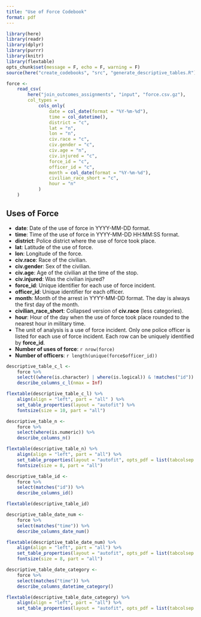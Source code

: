 ```yaml
---
title: "Use of Force Codebook"
format: pdf
---
```


```r
library(here)
library(readr)
library(dplyr)
library(purrr)
library(knitr)
library(flextable)
opts_chunk$set(message = F, echo = F, warning = F)
source(here("create_codebooks", "src", "generate_descriptive_tables.R"))
```

```r
force <-
    read_csv(
        here("join_outcomes_assignments", "input", "force.csv.gz"),
        col_types = 
            cols_only(
                date = col_date(format = "%Y-%m-%d"),
                time = col_datetime(),
                district = "c",
                lat = "n",
                lon = "n",
                civ.race = "c",
                civ.gender = "c",
                civ.age = "n",
                civ.injured = "c",
                force_id = "c",
                officer_id = "c",
                month = col_date(format = "%Y-%m-%d"),
                civilian_race_short = "c",
                hour = "n"
            )
    )
```

## Uses of Force

* **date**: Date of the use of force in YYYY-MM-DD format.
* **time**: Time of the use of force in YYYY-MM-DD HH:MM:SS format.
* **district**: Police district where the use of force took place.
* **lat**: Latitude of the use of force.
* **lon**: Longitude of the force.
* **civ.race**: Race of the civilian.
* **civ.gender**: Sex of the civilian.
* **civ.age**: Age of the civilian at the time of the stop.
* **civ.injured**: Was the civilian injured?
* **force_id**: Unique identifier for each use of force incident.
* **officer_id**: Unique identifier for each officer.
* **month**: Month of the arrest in YYYY-MM-DD format. The day is always the first day of the month.
* **civilian_race_short**: Collapsed version of **civ.race** (less categories).
* **hour**: Hour of the day when the use of force took place rounded to the nearest hour in military time.
* The unit of analysis is a use of force incident. Only one police officer is listed for each use of force incident. Each row can be uniquely identified by **force_id**.
* **Number of uses of force**: `r nrow(force)`
* **Number of officers**: `r length(unique(force$officer_id))`

```r
descriptive_table_c_l <-
    force %>%
    select((where(is.character) | where(is.logical)) & !matches("id")) %>%
    describe_columns_c_l(nmax = Inf)

flextable(descriptive_table_c_l) %>%
    align(align = "left", part = "all" ) %>%
    set_table_properties(layout = "autofit") %>%
    fontsize(size = 10, part = "all")
```

```r
descriptive_table_n <-
    force %>%
    select(where(is.numeric)) %>%
    describe_columns_n()

flextable(descriptive_table_n) %>%
    align(align = "left", part = "all") %>%
    set_table_properties(layout = "autofit", opts_pdf = list(tabcolsep = 3)) %>%
    fontsize(size = 8, part = "all")
```

```r
descriptive_table_id <-
    force %>%
    select(matches("id")) %>%
    describe_columns_id()

flextable(descriptive_table_id)
```

```r
descriptive_table_date_num <-
    force %>%
    select(matches("time")) %>%
    describe_columns_date_num()

flextable(descriptive_table_date_num) %>%
    align(align = "left", part = "all") %>%
    set_table_properties(layout = "autofit", opts_pdf = list(tabcolsep = 3)) %>%
    fontsize(size = 8, part = "all")
```

```r
descriptive_table_date_category <-
    force %>%
    select(matches("time")) %>%
    describe_columns_datetime_category()

flextable(descriptive_table_date_category) %>%
    align(align = "left", part = "all") %>%
    set_table_properties(layout = "autofit", opts_pdf = list(tabcolsep = 10))
```
